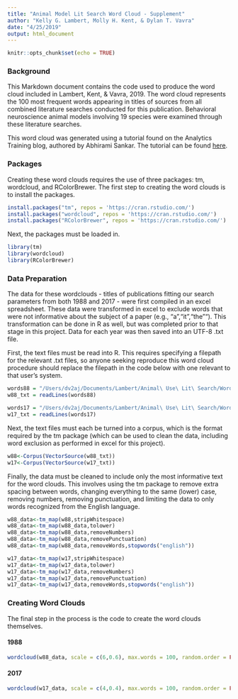 ```yaml
---
title: "Animal Model Lit Search Word Cloud - Supplement"
author: "Kelly G. Lambert, Molly H. Kent, & Dylan T. Vavra"
date: "4/25/2019"
output: html_document
---
```


```r
knitr::opts_chunk$set(echo = TRUE)
```

### Background

This Markdown document contains the code used to produce the word cloud included in Lambert, Kent, & Vavra, 2019. The word cloud represents the 100 most frequent words appearing in titles of sources from all combined literature searches conducted for this publication. Behavioral neuroscience animal models involving 19 species were examined through these literature searches.

This word cloud was generated using a tutorial found on the Analytics Training blog, authored by Abhirami Sankar. The tutorial can be found [here](https://analyticstraining.com/how-to-create-a-word-cloud-in-r/).


### Packages

Creating these word clouds requires the use of three packages: tm, wordcloud, and RColorBrewer. The first step to creating the word clouds is to install the packages.

```r
install.packages("tm", repos = 'https://cran.rstudio.com/')
install.packages("wordcloud", repos = 'https://cran.rstudio.com/')
install.packages("RColorBrewer", repos = 'https://cran.rstudio.com/')
```

Next, the packages must be loaded in.

```r
library(tm)
library(wordcloud)
library(RColorBrewer)
```

### Data Preparation

The data for these wordclouds - titles of publications fitting our search parameters from both 1988 and 2017 - were first compiled in an excel spreadsheet. These data were transformed in excel to exclude words that were not informative about the subject of a paper (e.g., "a","it","the""). This transformation can be done in R as well, but was completed prior to that stage in this project. Data for each year was then saved into an UTF-8 .txt file.

First, the text files must be read into R. This requires specifying a filepath for the relevant .txt files, so anyone seeking reproduce this word cloud procedure should replace the filepath in the code below with one relevant to that user's system.

```r
words88 = "/Users/dv2aj/Documents/Lambert/Animal\ Use\ Lit\ Search/Word\ Cloud/WordCloud1988.txt"
w88_txt = readLines(words88)
```

```r
words17 = "/Users/dv2aj/Documents/Lambert/Animal\ Use\ Lit\ Search/Word\ Cloud/WordCloud2017.txt"
w17_txt = readLines(words17)
```

Next, the text files must each be turned into a corpus, which is the format required by the tm package (which can be used to clean the data, including word exclusion as performed in excel for this project).

```r
w88<-Corpus(VectorSource(w88_txt))
w17<-Corpus(VectorSource(w17_txt))
```

Finally, the data must be cleaned to include only the most informative text for the word clouds. This involves using the tm package to remove extra spacing between words, changing everything to the same (lower) case, removing numbers, removing punctuation, and limiting the data to only words recognized from the English language.


```r
w88_data<-tm_map(w88,stripWhitespace)
w88_data<-tm_map(w88_data,tolower)
w88_data<-tm_map(w88_data,removeNumbers)
w88_data<-tm_map(w88_data,removePunctuation)
w88_data<-tm_map(w88_data,removeWords,stopwords("english"))
```

```r
w17_data<-tm_map(w17,stripWhitespace)
w17_data<-tm_map(w17_data,tolower)
w17_data<-tm_map(w17_data,removeNumbers)
w17_data<-tm_map(w17_data,removePunctuation)
w17_data<-tm_map(w17_data,removeWords,stopwords("english"))
```


### Creating Word Clouds

The final step in the process is the code to create the word clouds themselves.

#### 1988

```r
wordcloud(w88_data, scale = c(6,0.6), max.words = 100, random.order = FALSE, rot.per = 0.35, use.r.layout = FALSE, colors = brewer.pal(3,"Dark2"))
```

#### 2017

```r
wordcloud(w17_data, scale = c(4,0.4), max.words = 100, random.order = FALSE, rot.per = 0.35, use.r.layout = FALSE, colors = brewer.pal(3,"Dark2"))
```


